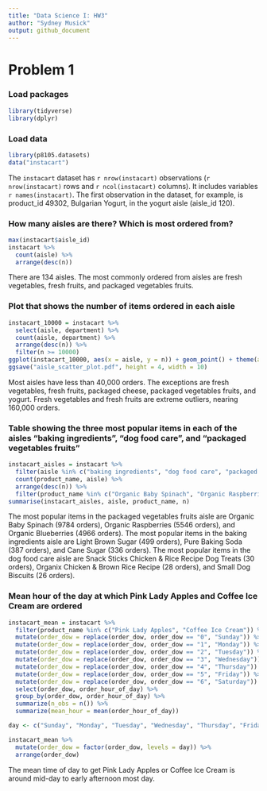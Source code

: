 ```yaml
---
title: "Data Science I: HW3"
author: "Sydney Musick"
output: github_document
---
```


# Problem 1

### Load packages
```r
library(tidyverse)
library(dplyr)
```

### Load data
```r
library(p8105.datasets)
data("instacart")
```
The `instacart` dataset has `r nrow(instacart)` observations (`r nrow(instacart)` rows and `r ncol(instacart)` columns). It includes variables `r names(instacart)`. The first observation in the dataset, for example, is product_id 49302, Bulgarian Yogurt, in the yogurt aisle (aisle_id 120).

### How many aisles are there? Which is most ordered from?
```r
max(instacart$aisle_id)
instacart %>%
  count(aisle) %>%
  arrange(desc(n))
```
There are 134 aisles. The most commonly ordered from aisles are fresh vegetables, fresh fruits, and packaged vegetables fruits.

### Plot that shows the number of items ordered in each aisle
```r
instacart_10000 = instacart %>%
  select(aisle, department) %>%
  count(aisle, department) %>% 
  arrange(desc(n)) %>%
  filter(n >= 10000)
ggplot(instacart_10000, aes(x = aisle, y = n)) + geom_point() + theme(axis.text.x = element_text(angle = 90, hjust = 1))
ggsave("aisle_scatter_plot.pdf", height = 4, width = 10)
```
Most aisles have less than 40,000 orders. The exceptions are fresh vegetables, fresh fruits, packaged cheese, packaged vegetables fruits, and yogurt. Fresh vegetables and fresh fruits are extreme outliers, nearing 160,000 orders.

### Table showing the three most popular items in each of the aisles “baking ingredients”, “dog food care”, and “packaged vegetables fruits”
```r
instacart_aisles = instacart %>%
  filter(aisle %in% c("baking ingredients", "dog food care", "packaged vegetables fruits")) %>%
  count(product_name, aisle) %>% 
  arrange(desc(n)) %>%
  filter(product_name %in% c("Organic Baby Spinach", "Organic Raspberries", "Organic Blueberries", "Light Brown Sugar", "Pure Baking Soda", "Cane Sugar", "Snack Sticks Chicken & Rice Recipe Dog Treats", "Organix Chicken & Brown Rice Recipe", "Small Dog Biscuits")) 
summarise(instacart_aisles, aisle, product_name, n)
```
The most popular items in the packaged vegetables fruits aisle are Organic Baby Spinach (9784 orders), Organic Raspberries (5546 orders), and Organic Blueberries (4966 orders). The most popular items in the baking ingredients aisle are Light Brown Sugar (499 orders), Pure Baking Soda (387 orders), and Cane Sugar (336 orders). The most popular items in the dog food care aisle are Snack Sticks Chicken & Rice Recipe Dog Treats (30 orders), Organix Chicken & Brown Rice Recipe (28 orders), and Small Dog Biscuits (26 orders).

### Mean hour of the day at which Pink Lady Apples and Coffee Ice Cream are ordered
```r
instacart_mean = instacart %>%
  filter(product_name %in% c("Pink Lady Apples", "Coffee Ice Cream")) %>%
  mutate(order_dow = replace(order_dow, order_dow == "0", "Sunday")) %>%
  mutate(order_dow = replace(order_dow, order_dow == "1", "Monday")) %>%
  mutate(order_dow = replace(order_dow, order_dow == "2", "Tuesday")) %>%
  mutate(order_dow = replace(order_dow, order_dow == "3", "Wednesday")) %>%
  mutate(order_dow = replace(order_dow, order_dow == "4", "Thursday")) %>%
  mutate(order_dow = replace(order_dow, order_dow == "5", "Friday")) %>%
  mutate(order_dow = replace(order_dow, order_dow == "6", "Saturday")) %>%
  select(order_dow, order_hour_of_day) %>%
  group_by(order_dow, order_hour_of_day) %>%
  summarize(n_obs = n()) %>%
  summarize(mean_hour = mean(order_hour_of_day))

day <- c("Sunday", "Monday", "Tuesday", "Wednesday", "Thursday", "Friday", "Saturday")

instacart_mean %>%
  mutate(order_dow = factor(order_dow, levels = day)) %>%
  arrange(order_dow) 
```
The mean time of day to get Pink Lady Apples or Coffee Ice Cream is around mid-day to early afternoon most day.


